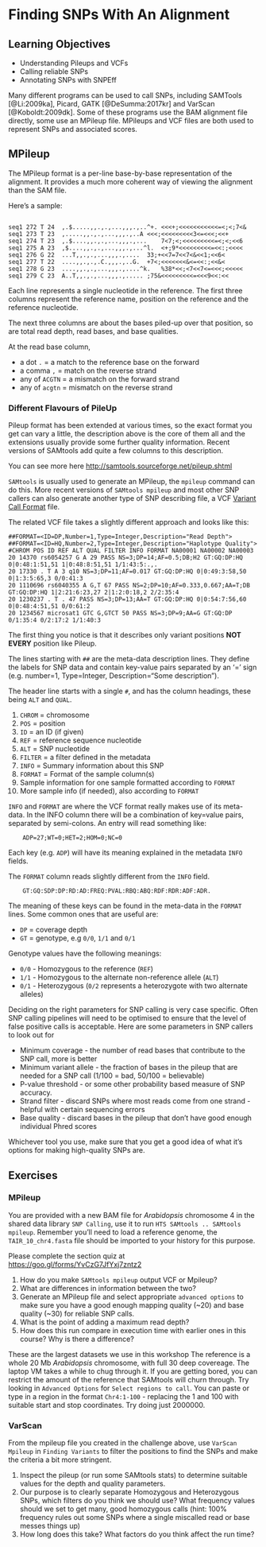 # Finding SNPs With An Alignment

## Learning Objectives

  * Understanding Pileups and VCFs
  * Calling reliable SNPs
  * Annotating SNPs with SNPEff

Many different programs can be used to call SNPs, including SAMTools [@Li:2009ka], Picard, GATK [@DeSumma:2017kr] and VarScan [@Koboldt:2009dk]. Some of these programs use the BAM alignment file directly, some use an MPileup file. MPileups and VCF files are both used to represent SNPs and associated scores.  

## MPileup

The MPileup format is a per-line base-by-base representation of the alignment. It provides a much more coherent way of viewing the alignment than the SAM file. 

Here's a sample: 

```

seq1 272 T 24  ,.$.....,,.,.,...,,,.,..^+. <<<+;<<<<<<<<<<<=<;<;7<&
seq1 273 T 23  ,.....,,.,.,...,,,.,..A <<<;<<<<<<<<<3<=<<<;<<+
seq1 274 T 23  ,.$....,,.,.,...,,,.,...    7<7;<;<<<<<<<<<=<;<;<<6
seq1 275 A 23  ,$....,,.,.,...,,,.,...^l.  <+;9*<<<<<<<<<=<<:;<<<<
seq1 276 G 22  ...T,,.,.,...,,,.,....  33;+<<7=7<<7<&<<1;<<6<
seq1 277 T 22  ....,,.,.,.C.,,,.,..G.  +7<;<<<<<<<&<=<<:;<<&<
seq1 278 G 23  ....,,.,.,...,,,.,....^k.   %38*<<;<7<<7<=<<<;<<<<<
seq1 279 C 23  A..T,,.,.,...,,,.,..... ;75&<<<<<<<<<=<<<9<<:<<

```

Each line represents a single nucleotide in the reference. The first three columns represent the reference name, position on the reference and the reference nucleotide. 

The next three columns are about the bases piled-up over that position, so are total read depth, read bases, and base qualities. 

At the read base column,

 * a dot `.` = a match to the reference base on the forward
 * a comma `,` = match on the reverse strand
 * any of `ACGTN` = a mismatch on the forward strand 
 * any of `acgtn` = mismatch on the reverse strand
 
### Different Flavours of PileUp
 
Pileup format has been extended at various times, so the exact format you get can vary a little, the description above is the core of them all and the extensions usually provide some further quality information. Recent versions of SAMtools add quite a few columns to this description. 

You can see more here [http://samtools.sourceforge.net/pileup.shtml](http://samtools.sourceforge.net/pileup.shtml)

`SAMtools` is usually used to generate an MPileup, the `mpileup` command can do this. More recent versions of `SAMtools mpileup` and most other SNP callers can also generate another type of SNP describing file, a VCF [Variant Call Format](https://samtools.github.io/hts-specs/VCFv4.2.pdf) file. 


The related VCF file takes a slightly different approach and looks like this:

```
##FORMAT=<ID=DP,Number=1,Type=Integer,Description="Read Depth">
##FORMAT=<ID=HQ,Number=2,Type=Integer,Description="Haplotype Quality">
#CHROM POS ID REF ALT QUAL FILTER INFO FORMAT NA00001 NA00002 NA00003
20 14370 rs6054257 G A 29 PASS NS=3;DP=14;AF=0.5;DB;H2 GT:GQ:DP:HQ 0|0:48:1:51,51 1|0:48:8:51,51 1/1:43:5:.,.
20 17330 . T A 3 q10 NS=3;DP=11;AF=0.017 GT:GQ:DP:HQ 0|0:49:3:58,50 0|1:3:5:65,3 0/0:41:3
20 1110696 rs6040355 A G,T 67 PASS NS=2;DP=10;AF=0.333,0.667;AA=T;DB GT:GQ:DP:HQ 1|2:21:6:23,27 2|1:2:0:18,2 2/2:35:4
20 1230237 . T . 47 PASS NS=3;DP=13;AA=T GT:GQ:DP:HQ 0|0:54:7:56,60 0|0:48:4:51,51 0/0:61:2
20 1234567 microsat1 GTC G,GTCT 50 PASS NS=3;DP=9;AA=G GT:GQ:DP 0/1:35:4 0/2:17:2 1/1:40:3
```

The first thing you notice is that it describes only variant positions **NOT** **EVERY** position like Pileup.

The lines starting with `##` are the meta-data description lines. They define the labels for SNP data and contain key-value pairs separated by an '=' sign (e.g. number=1, Type=Integer, Description="Some description"). 

The header line starts with a single `#`, and has the column headings, these being `ALT` and `QUAL`.  

  1. `CHROM` = chromosome
  2. `POS` = position 
  3. `ID` = an ID (if given) 
  4. `REF` = reference sequence nucleotide
  5. `ALT` = SNP nucleotide
  6. `FILTER` = a filter defined in the metadata
  7. `INFO` = Summary information about this SNP
  8. `FORMAT` = Format of the sample column(s)
  9. Sample information for one sample formatted according to `FORMAT`
  10. More sample info (if needed), also according to `FORMAT`

`INFO` and `FORMAT` are where the VCF format really makes use of its meta-data. In the INFO column there will be a combination of key=value pairs, separated by
semi-colons. An entry will read something like:

```
	ADP=27;WT=0;HET=2;HOM=0;NC=0
```

Each key (e.g. `ADP`) will have its meaning explained in the metadata `INFO` fields. 

The `FORMAT` column reads slightly different from the `INFO` field. 

```
	GT:GQ:SDP:DP:RD:AD:FREQ:PVAL:RBQ:ABQ:RDF:RDR:ADF:ADR. 
```

The meaning of these keys can be found in the meta-data in the
`FORMAT` lines. Some common ones that are useful are:

 * `DP` = coverage depth
 * `GT` =  genotype, e.g `0/0`, `1/1` and `0/1` 

Genotype values have the following meanings: 

 * `0/0` - Homozygous to the reference (`REF`) 
 * `1/1` - Homozygous to the alternate non-reference allele (`ALT`) 
 * `0/1` - Heterozygous (`0/2` represents a heterozygote with two alternate alleles)

Deciding on the right parameters for SNP calling is very case specific. Often SNP calling pipelines will need to be optimised to ensure that the level of false positive calls is acceptable. Here are some parameters in SNP callers to look out for

 * Minimum coverage - the number of read bases that contribute to the SNP call, more is better
 * Minimum variant allele - the fraction of bases in the pileup that are needed for a SNP call (1/100 = bad, 50/100 = believable)
 * P-value threshold - or some other probability based measure of SNP accuracy.
 * Strand filter - discard SNPs where most reads come from one strand - helpful with certain sequencing errors
 * Base quality - discard bases in the pileup that don't have good enough individual Phred scores

Whichever tool you use, make sure that you get a good idea of what it's options for making high-quality SNPs are.

## Exercises 

### MPileup 

You are provided with a new BAM file for _Arabidopsis_ chromosome 4 in the shared data library `SNP Calling`, use it to run `HTS SAMtools .. SAMtools mpileup`. Remember you'll need to load a reference genome, the `TAIR_10_chr4.fasta` file should be imported to your history for this purpose.  

Please complete the section quiz at [https://goo.gl/forms/YvCzG7JfYxj7zntz2](https://goo.gl/forms/YvCzG7JfYxj7zntz2)

  1. How do you make `SAMtools mpileup` output VCF or Mpileup?
  2. What are differences in information between the two? 
  3. Generate an MPileup file and select appropriate `advanced options` to make sure you have a good enough mapping quality (~20) and base quality (~30) for reliable SNP calls.
  4. What is the point of adding a maximum read depth?
  5. How does this run compare in execution time with earlier ones in this course? Why is there a difference?

These are the largest datasets we use in this workshop The reference is a whole 20 Mb _Arabidopsis_ chromosome, with full 30 deep covereage. The laptop VM takes a while to chug through it.
If you are getting bored, you can restrict the amount of the reference that SAMtools will churn through. Try looking in `Advanced Options` for `Select regions to call`. You can paste or type in a region in the format `Chr4:1-100` - replacing the 1 and 100 with suitable start and stop coordinates. Try doing just 2000000.

### VarScan

From the mpileup file you created in the challenge above, use `VarScan Mpileup` in `Finding Variants` to filter the positions to find the SNPs and make the criteria a bit more stringent. 

  1. Inspect the pileup (or run some SAMtools stats) to determine suitable values for the depth and quality parameters.
  2. Our purpose is to clearly separate Homozygous and Heterozygous SNPs, which filters do you think we should use? What frequency values should we set to get many, good homozygous calls (hint: 100% frequency rules out some SNPs where a single miscalled read or base messes things up) 
  3. How long does this take? What factors do you think affect the run time?
